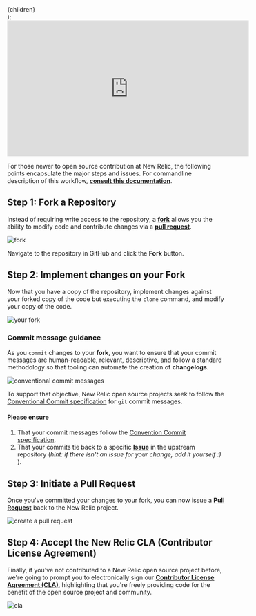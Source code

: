 
  <Layout hasHeaderBg>
    <SEO title="Contributing Code to a New Relic Open Source" />
    <PageHeading
      title="Contributing Code to a New Relic Open Source"
      subheader="Demonstrating a standard fork-and-pull-request code contribution workflow"
      hasSeparator
    />
    <div className="primary-content">
      <main>{children}</main>
    </div>
  </Layout>
);

<iframe width="560" height="315" src="https://www.youtube.com/embed/7wnav6Fu9T0" frameborder="0" allow="accelerometer; autoplay; encrypted-media; gyroscope; picture-in-picture" allowfullscreen></iframe>

For those newer to open source contribution at New Relic, the following points encapsulate the major steps and issues. For commandline description of this workflow, [**consult this documentation**](https://gist.github.com/tangollama/5d9d63fef0ed4498fb5fbb057bb5983d).

## Step 1: Fork a Repository

Instead of requiring write access to the repository, a [**fork**](https://help.github.com/en/enterprise/2.13/user/articles/fork-a-repo) allows you the ability to modify code and contribute changes via a [**pull request**](https://help.github.com/en/github/collaborating-with-issues-and-pull-requests/about-pull-requests).

![fork](/images/fork_repository.png "Click the fork button in GitHub")

Navigate to the repository in GitHub and click the **Fork** button.

## Step 2: Implement changes on your Fork

Now that you have a copy of the repository, implement changes against your forked copy of the code but executing the `clone` command, and modify your copy of the code.

![your fork](/images/your_fork.png "Your fork on GitHub")

### Commit message guidance

As you `commit` changes to your **fork**, you want to ensure that your commit messages are human-readable, relevant, descriptive, and follow a standard methodology so that tooling can automate the creation of **changelogs**.

![conventional commit messages](/images/commit_message.png "Commit messages following Conventional Commit standards")

To support that objective, New Relic open source projects seek to follow the [Conventional Commit specification](https://www.conventionalcommits.org/en/v1.0.0-beta.2/#specification) for `git` commit messages.

#### Please ensure

1. That your commit messages follow the [Convention Commit specification](https://www.conventionalcommits.org/en/v1.0.0-beta.2/#specification).
2. That your commits tie back to a specific [**Issue**](https://help.github.com/en/github/managing-your-work-on-github/about-issues) in the upstream repository (_hint: if there isn't an issue for your change, add it yourself :)_ ).

## Step 3: Initiate a Pull Request

Once you've committed your changes to your fork, you can now issue a [**Pull Request**](https://help.github.com/en/github/collaborating-with-issues-and-pull-requests/about-pull-requests) back to the New Relic project.

![create a pull request](/images/pull_request.png "create a pull request")


## Step 4: Accept the New Relic CLA (Contributor License Agreement)

Finally, if you've not contributed to a New Relic open source project before, we're going to prompt you to electronically sign our [**Contributor License Agreement (CLA)**](/cla), highlighting that you're freely providing code for the benefit of the open source project and community.

![cla](/images/cla.png "cla")

